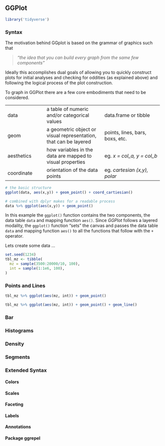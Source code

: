 <!--# JEFF -->
## GGPlot

```r
library('tidyverse')
```

### Syntax

The motivation behind GGplot is based on the grammar of graphics such that

> *"the idea that you can build every graph from the same few components"*

Ideally this accomplishes dual goals of allowing you to quickly construct plots for initial analyses and checking for oddities (as explained above) and following the logical process of the plot construction.

To graph in GGPlot there are a few core embodiments that need to be considered.

|            |                                                                  |                                 |
|------------------|---------------------------|---------------------------|
| data       | a table of numeric and/or categorical values                     | data.frame or tibble            |
| geom       | a geometric object or visual representation, that can be layered | points, lines, bars, boxs, etc. |
| aesthetics | how variables in the data are mapped to visual properties        | eg. *x = col_a, y = col_b*      |
| coordinate | orientation of the data points                                   | eg. *cartesian (x,y), polar*    |

```r
# the basic structure
ggplot(data, aes(x,y)) + geom_point() + coord_cartiesian()

# combined with dplyr makes for a readable process
data %>% ggplot(aes(x,y)) + geom_point()
```

In this example the `ggplot()` function contains the two components, the data table `data` and mapping function `aes()`. Since *GGPlot* follows a layered modality, the `ggplot()` function "sets" the canvas and passes the data table `data` and mapping function `aes()` to all the functions that follow with the `+` operator.

Lets create some data ...
```r
set.seed(1234)
tbl_mz <- tibble(
  mz = sample(3500:20000/10, 100),
  int = sample(1:1e6, 100),
)
```

### Points and Lines

```r
tbl_mz %>% ggplot(aes(mz, int)) + geom_point()
```
```r
tbl_mz %>% ggplot(aes(mz, int)) + geom_point() + geom_line()
```

### Bar

### Histograms 

### Density

### Segments

### Extended Syntax 

#### Colors

#### Scales

#### Faceting 

#### Labels

#### Annotations 

#### Package ggrepel

